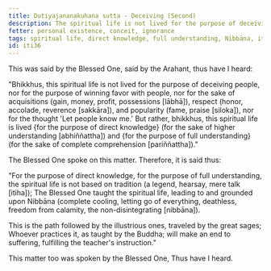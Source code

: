 ```yaml
---
title: Dutiyajananakuhana sutta - Deceiving (Second)
description: The spiritual life is not lived for the purpose of deceiving people, nor for the purpose of winning favor with people, nor for the sake of acquisitions, respect, and popularity, nor for the thought 'Let people know me.' But rather, this spiritual life is lived for the purpose of direct knowledge and full understanding.
fetter: personal existence, conceit, ignorance
tags: spiritual life, direct knowledge, full understanding, Nibbāna, iti, iti28-49
id: iti36
---
```


This was said by the Blessed One, said by the Arahant, thus have I heard:

"Bhikkhus, this spiritual life is not lived for the purpose of deceiving people, nor for the purpose of winning favor with people, nor for the sake of acquisitions (gain, money, profit, possessions [lābhā]), respect (honor, accolade, reverence [sakkāra]), and popularity (fame, praise [siloka]), nor for the thought 'Let people know me.' But rather, bhikkhus, this spiritual life is lived \{for the purpose of direct knowledge} (for the sake of higher understanding [abhiññattha]) and \{for the purpose of full understanding} (for the sake of complete comprehension [pariññattha])."

The Blessed One spoke on this matter. Therefore, it is said thus:

"For the purpose of direct knowledge, for the purpose of full understanding,
the spiritual life is not based on tradition (a legend, hearsay, mere talk [itiha]);
The Blessed One taught the spiritual life,
leading to and grounded upon Nibbāna (complete cooling, letting go of everything, deathless, freedom from calamity, the non-disintegrating [nibbāna]).

This is the path followed by the illustrious ones,
traveled by the great sages;
Whoever practices it,
as taught by the Buddha;
will make an end to suffering,
fulfilling the teacher's instruction."

This matter too was spoken by the Blessed One, Thus have I heard.